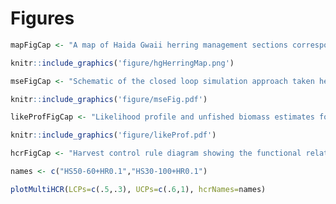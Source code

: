 \newpage
# Figures

```r
mapFigCap <- "A map of Haida Gwaii herring management sections corresponding to, from North to South, Cumshewa/Selwyn (023/024), Juan Perez/Skincuttle (021/025), and Louscoone (006)."

knitr::include_graphics('figure/hgHerringMap.png')
```


```r
mseFigCap <- "Schematic of the closed loop simulation approach taken here comprises operating model (OM) scenarios that represent alternative hypotheses of OYE biology, ecology, exploitation history and environmental conditions (Env) that are fit to historic data (dotted box). The operating model scenarios are used to simulate future estimates of the data which are fit after applying a Harvest Control Rule (HCR) to set the catch under each management procedure at each annual time step. The simulation repeats until the end of the projection period. The assessment model is run at each time step to evaluate management performance against the objectives (adapted from @cox2010a)."

knitr::include_graphics('figure/mseFig.pdf')
```

\newpage


```r
likeProfFigCap <- "Likelihood profile and unfished biomass estimates for a grid of age-1 M factor levels when stock-recruit steepness was fixed at $h = 0.67$ and annual natural mortality deviations were identical among areas. The three highlighted points show the three factor levels used in the operating model grid as explained in the figure legend, with 0.72 representing the age 2+ mean mortality rate used for the a1Mmean level."

knitr::include_graphics('figure/likeProf.pdf')


```

\newpage



```r
hcrFigCap <- "Harvest control rule diagram showing the functional relationship between harvest rate and stock status used for setting TACs in each sub-area under different RPs. "

names <- c("HS50-60+HR0.1","HS30-100+HR0.1")

plotMultiHCR(LCPs=c(.5,.3), UCPs=c(.6,1), hcrNames=names)


```

